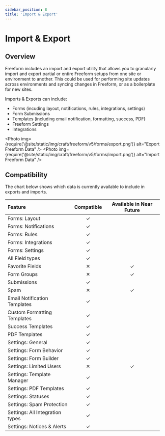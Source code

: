 ```yaml
---
sidebar_position: 8
title: 'Import & Export'
---
```



# Import & Export<Badge type="addon" text="Beta" /><Badge type="feature" text="New in 5.6+" />

## Overview

Freeform includes an import and export utility that allows you to granularly import and export partial or entire Freeform setups from one site or environment to another. This could be used for performing site updates across environments and syncing changes in Freeform, or as a boilerplate for new sites.

Imports & Exports can include:

- Forms (incuding layout, notifications, rules, integrations, settings)
- Form Submissions
- Templates (including email notification, formatting, success, PDF)
- Freeform Settings
- Integrations

<Photo
  img={require('@site/static/img/craft/freeform/v5/forms/export.png')}
  alt="Export Freeform Data"
/>
<Photo
  img={require('@site/static/img/craft/freeform/v5/forms/import.png')}
  alt="Import Freeform Data"
/>

## Compatibility

The chart below shows which data is currently available to include in exports and imports.

| Feature                         |          Compatible          | Available in Near Future |
| :------------------------------ | :--------------------------: | :----------------------: |
| Forms: Layout                   | <span className="green">✓</span> |                          |
| Forms: Notifications            | <span className="green">✓</span> |                          |
| Forms: Rules                    | <span className="green">✓</span> |                          |
| Forms: Integrations             | <span className="green">✓</span> |                          |
| Forms: Settings                 | <span className="green">✓</span> |                          |
| All Field types                 | <span className="green">✓</span> |                          |
| Favorite Fields                 |  <span className="red">✕</span>  |            ✓             |
| Form Groups                     |  <span className="red">✕</span>  |            ✓             |
| Submissions                     | <span className="green">✓</span> |                          |
| Spam                            |  <span className="red">✕</span>  |            ✓             |
| Email Notification Templates    | <span className="green">✓</span> |                          |
| Custom Formatting Templates     | <span className="green">✓</span> |                          |
| Success Templates               | <span className="green">✓</span> |                          |
| PDF Templates                   | <span className="green">✓</span> |                          |
| Settings: General               | <span className="green">✓</span> |                          |
| Settings: Form Behavior         | <span className="green">✓</span> |                          |
| Settings: Form Builder          | <span className="green">✓</span> |                          |
| Settings: Limited Users         |  <span className="red">✕</span>  |            ✓             |
| Settings: Template Manager      | <span className="green">✓</span> |                          |
| Settings: PDF Templates         | <span className="green">✓</span> |                          |
| Settings: Statuses              | <span className="green">✓</span> |                          |
| Settings: Spam Protection       | <span className="green">✓</span> |                          |
| Settings: All Integration types | <span className="green">✓</span> |                          |
| Settings: Notices & Alerts      | <span className="green">✓</span> |                          |
